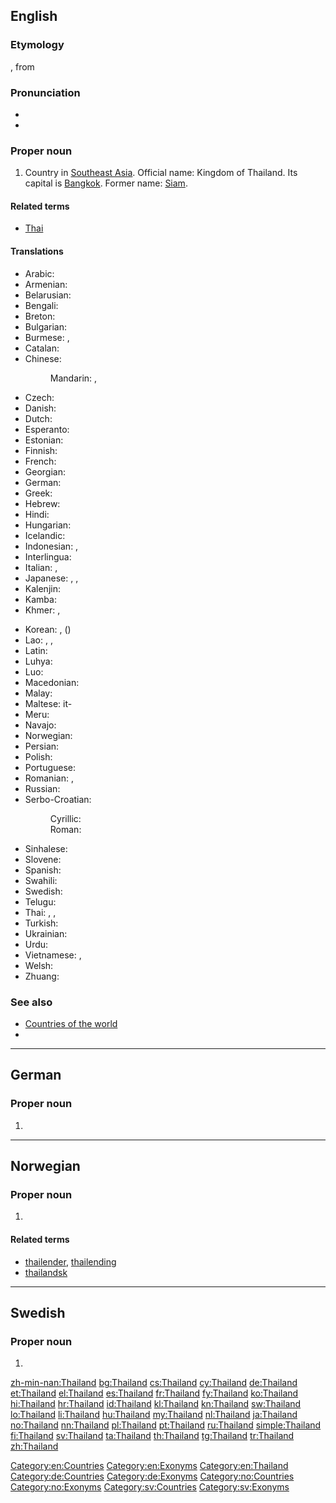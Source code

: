 ==English==
{{wikipedia}}

===Etymology===
{{etyl|th}} {{term|ไทย||Thailand}}, from {{term|ไท||Tai, or 'free' via folk etymology}}

===Pronunciation===
* {{IPA|/ˈtaɪ̯lænd/|lang=pl}}
* {{audio|En-us-Thailand.ogg|Audio (US)}}

===Proper noun===
{{en-proper noun}}

# Country in [[Southeast Asia]]. Official name: Kingdom of Thailand. Its capital is [[Bangkok]]. Former name: [[Siam]].

====Related terms====
* [[Thai]]

====Translations====
{{trans-top|Country in Southeast Asia}}
* Arabic: {{t-|ar|تايلاند|m|tr=tailand}}
* Armenian: {{t-|hy|Թաիլանդ|tr=T'ailand}}
* Belarusian: {{t-|be|Тайланд|m|tr=Tajlánd}}
* Bengali: {{t-|bn|থাইল্যাণ্ড|tr=tha'ilyaṇḍ|sc=Beng}}
* Breton: {{t-|br|Thailand}}
* Bulgarian: {{t+|bg|Тайланд|m|tr=Tailand}}
* Burmese: {{t-|my|ထိုင်း နုိင်ငံ|tr=htong: nongngam|sc=Mymr}}, {{t-|my|ယိုးဒယား နုိင်ငံ|tr=yo:daya: nongngam|sc=Mymr}}
* Catalan: {{t+|ca|Tailàndia|f}}
* Chinese:
*: Mandarin: {{t-|cmn|泰國|sc=Hani}}, {{t-|cmn|泰国|tr=Tàiguó|sc=Hani}}
* Czech: {{t+|cs|Thajsko|n}}
* Danish: {{t-|da|Thailand}}
* Dutch: {{t+|nl|Thailand}}
* Esperanto: {{t-|eo|Tajlando}}
* Estonian: {{t+|et|Tai}}
* Finnish: {{t+|fi|Thaimaa}}
* French: {{t+|fr|Thaïlande|f}}
* Georgian: {{t-|ka|ტაილანდი|tr=tailandi|sc=Geor}}
* German: {{t+|de|Thailand|n}}
* Greek: {{t+|el|Ταϊλάνδη|f|tr=Taïlándi}}
* Hebrew: {{t-|he|תילנד|f|tr=tailand}}
* Hindi: {{t+|hi|थाईलैंड|m|tr=thāīlaiṇḍ}}
* Hungarian: {{t+|hu|Thaiföld}}
* Icelandic: {{t+|is|Taíland|n}}
* Indonesian: {{t+|id|Thailand}}, {{t-|id|Muangthai}}
* Interlingua: {{t-|ia|Thailandia}}
* Italian: {{t+|it|Thailandia|f}}, {{t+|it|Tailandia|f}}
* Japanese: {{t+|ja|タイ|tr=Tai}}, {{t-|ja|タイ国|tr=Tai-koku|sc=Jpan}}, {{t+|ja|泰国|tr=たいこく, Taikoku|sc=Jpan}}
* Kalenjin: {{tø|kln|Thailand}}
* Kamba: {{tø|kam|Thailand}}
* Khmer: {{t-|km|ប្រទេសថៃ|tr=bprədtēh tai|sc=Khmr}}, {{t+|km|ថៃ|sc=Khmr}}
{{trans-mid}}
* Korean: {{t+|ko|타이|tr=Tai|sc=Hang}},  {{t+|ko|태국|tr=Taeguk|sc=Hang}} ({{t+|ko|泰國|sc=Hani}})
* Lao: {{t-|lo|ໄທ|tr=thai|sc=Laoo}}, {{t-|lo|ເມືອງໄທ|tr=myyang-thai|sc=Laoo}}, {{t-|lo|ປະເທດໄທ|tr=patheet-thai|sc=Laoo}}
* Latin: {{t-|la|Thailandia|f}}
* Luhya: {{tø|luy|Thailand}}
* Luo: {{tø|luo|Thailand}}
* Macedonian: {{t-|mk|Тајланд|m|tr=Tájland}}
* Malay: {{t|ms|Negara Thai}}
* Maltese: it-{{t-|mt|Tajlandja}}
* Meru: {{tø|mer|Thailand}}
* Navajo: {{tø|nv|Tʼáí bikéyah}}
* Norwegian: {{t+|no|Thailand}}
* Persian: {{t+|fa|تایلند|tr=Tâylând}}
* Polish: {{t+|pl|Tajlandia|f}}
* Portuguese: {{t+|pt|Tailândia}}
* Romanian: {{t-|ro|Tailanda|f}}, {{t-|ro|Thailanda|f}}
* Russian: {{t+|ru|Таиланд|m|tr=Tailánd}}
* Serbo-Croatian:
*: Cyrillic: {{t-|sh|Тајланд|m|sc=Cyrl}}
*: Roman: {{t-|sh|Tajland|m}}
* Sinhalese: {{t-|si|තායිලන්තය|tr=tāyilantaya|sc=Sinh}}
* Slovene: {{t+|sl|Tajska|f}}
* Spanish: {{t+|es|Tailandia|f}}
* Swahili: {{t-|sw|Uthai}}
* Swedish: {{t+|sv|Thailand}}
* Telugu: {{t+|te|థాయిలాండ్}}
* Thai: {{t+|th|ไทย|tr=thai}}, {{t-|th|เมืองไทย|tr=meuang thai}}, {{t+|th|ประเทศไทย|tr=bpràtêt thai}}
* Turkish: {{t+|tr|Tayland}}
* Ukrainian: {{t+|uk|Таїланд|m|tr=Tajilánd}}
* Urdu: {{t-|ur|تھائی لینڈ|m|tr=thāī laiṇḍ}}
* Vietnamese: {{t-|vi|Thái Lan}}, {{t-|vi|nước Thái Lan}}
* Welsh: {{t-|cy|Gwlad Thai}}
* Zhuang: {{t-|za|Daigoz}}
{{trans-bottom}}

===See also===
* [[Appendix:Countries of the world|Countries of the world]]
* {{pedialite}}

[[Category:en:Countries]]
[[Category:en:Exonyms]]
[[Category:en:Thailand]]

----

==German==

===Proper noun===
{{head|de|proper noun|g=n}}

# {{l|en|Thailand}}

[[Category:de:Countries]]
[[Category:de:Exonyms]]

----

==Norwegian==

===Proper noun===
{{head|no|proper noun}}

# {{l|en|Thailand}}

====Related terms====
* [[thailender]], [[thailending]]
* [[thailandsk]]

[[Category:no:Countries]]
[[Category:no:Exonyms]]

----

==Swedish==

===Proper noun===
{{head|sv|proper noun}}

# {{l|en|Thailand}}

[[Category:sv:Countries]]
[[Category:sv:Exonyms]]

[[zh-min-nan:Thailand]]
[[bg:Thailand]]
[[cs:Thailand]]
[[cy:Thailand]]
[[de:Thailand]]
[[et:Thailand]]
[[el:Thailand]]
[[es:Thailand]]
[[fr:Thailand]]
[[fy:Thailand]]
[[ko:Thailand]]
[[hi:Thailand]]
[[hr:Thailand]]
[[id:Thailand]]
[[kl:Thailand]]
[[kn:Thailand]]
[[sw:Thailand]]
[[lo:Thailand]]
[[li:Thailand]]
[[hu:Thailand]]
[[my:Thailand]]
[[nl:Thailand]]
[[ja:Thailand]]
[[no:Thailand]]
[[nn:Thailand]]
[[pl:Thailand]]
[[pt:Thailand]]
[[ru:Thailand]]
[[simple:Thailand]]
[[fi:Thailand]]
[[sv:Thailand]]
[[ta:Thailand]]
[[th:Thailand]]
[[tg:Thailand]]
[[tr:Thailand]]
[[zh:Thailand]]